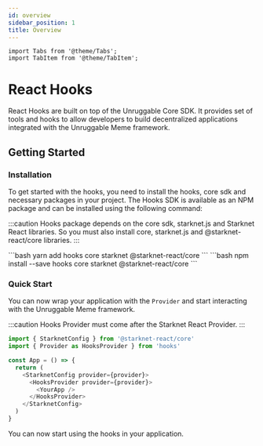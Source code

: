 ```yaml
---
id: overview
sidebar_position: 1
title: Overview
---
```


```mdx-code-block
import Tabs from '@theme/Tabs';
import TabItem from '@theme/TabItem';
```

# React Hooks

React Hooks are built on top of the Unruggable Core SDK. It provides set of tools and hooks to allow developers to build decentralized applications integrated with the Unruggable Meme framework.

## Getting Started

### Installation

To get started with the hooks, you need to install the hooks, core sdk and necessary packages in your project. The Hooks SDK is available as an NPM package and can be installed using the following command:

:::caution
Hooks package depends on the core sdk, starknet.js and Starknet React libraries. So you must also install core, starknet.js and @starknet-react/core libraries.
:::

<Tabs>
  <TabItem value="yarn">
    ```bash
    yarn add hooks core starknet @starknet-react/core
    ```
  </TabItem>

  <TabItem value="npm">
    ```bash
    npm install --save hooks core starknet @starknet-react/core
    ```
  </TabItem>
</Tabs>

### Quick Start

You can now wrap your application with the `Provider` and start interacting with the Unruggable Meme framework.

:::caution
Hooks Provider must come after the Starknet React Provider.
:::

```ts
import { StarknetConfig } from '@starknet-react/core'
import { Provider as HooksProvider } from 'hooks'

const App = () => {
  return (
    <StarknetConfig provider={provider}>
      <HooksProvider provider={provider}>
        <YourApp />
      </HooksProvider>
    </StarknetConfig>
  )
}
```

You can now start using the hooks in your application.
